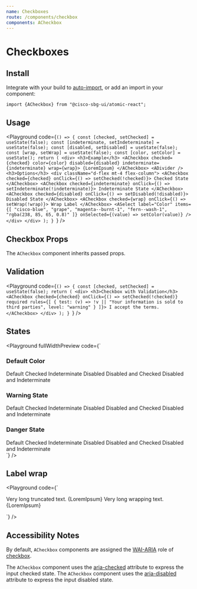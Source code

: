 ```yaml
---
name: Checkboxes
route: /components/checkbox
components: ACheckbox
---
```


# Checkboxes

## Install

Integrate with your build to [auto-import](/#integrating), or add an import in your component:

```
import {ACheckbox} from "@cisco-sbg-ui/atomic-react";
```

## Usage

<Playground
  code={`() => {
  const [checked, setChecked] = useState(false);
  const [indeterminate, setIndeterminate] = useState(false);
  const [disabled, setDisabled] = useState(false);
  const [wrap, setWrap] = useState(false);
  const [color, setColor] = useState();
  return (
    <div>
      <h3>Example</h3>
      <ACheckbox
        checked={checked}
        color={color}
        disabled={disabled}
        indeterminate={indeterminate}
        wrap={wrap}>
        {LoremIpsum}
      </ACheckbox>
      <ADivider />
      <h3>Options</h3>
      <div className="d-flex mt-4 flex-column">
        <ACheckbox checked={checked} onClick={() => setChecked(!checked)}>
          Checked State
        </ACheckbox>
        <ACheckbox
          checked={indeterminate}
          onClick={() => setIndeterminate(!indeterminate)}>
          Indeterminate State
        </ACheckbox>
        <ACheckbox checked={disabled} onClick={() => setDisabled(!disabled)}>
          Disabled State
        </ACheckbox>
        <ACheckbox checked={wrap} onClick={() => setWrap(!wrap)}>
          Wrap Label
        </ACheckbox>
        <ASelect
          label="Color"
          items={[
            "cisco-blue",
            "grape",
            "magenta--burnt-1",
            "fern--wash-1",
            "rgba(238, 85, 65, 0.8)"
          ]}
          onSelected={(value) => setColor(value)}
        />
      </div>
    </div>
  );
}
`}
/>

## Checkbox Props

The `ACheckbox` component inherits passed props.

<Props of="ACheckbox" />

## Validation

<Playground
  code={`() => {
  const [checked, setChecked] = useState(false);
  return (
    <div>
      <h3>Checkbox with Validation</h3>
      <ACheckbox
        checked={checked}
        onClick={() => setChecked(!checked)}
        required
        rules={[
          {
            test: (v) => !v || "Your information is sold to third parties",
            level: "warning"
          }
        ]}>
        I accept the terms.
      </ACheckbox>
    </div>
  );
}
`}
/>

## States

<Playground
  fullWidthPreview
  code={`<div className="d-flex">
  <div className="d-flex flex-column">
    <h3>Default Color</h3>
    <ACheckbox>Default</ACheckbox>
    <ACheckbox checked>Checked</ACheckbox>
    <ACheckbox indeterminate>Indeterminate</ACheckbox>
    <ACheckbox disabled>Disabled</ACheckbox>
    <ACheckbox disabled checked>
      Disabled and Checked
    </ACheckbox>
    <ACheckbox disabled indeterminate>
      Disabled and Indeterminate
    </ACheckbox>
  </div>
  <div className="d-flex flex-column ml-4">
    <h3>Warning State</h3>
    <ACheckbox validationState="warning">Default</ACheckbox>
    <ACheckbox validationState="warning" checked>
      Checked
    </ACheckbox>
    <ACheckbox validationState="warning" indeterminate>
      Indeterminate
    </ACheckbox>
    <ACheckbox validationState="warning" disabled>
      Disabled
    </ACheckbox>
    <ACheckbox validationState="warning" disabled checked>
      Disabled and Checked
    </ACheckbox>
    <ACheckbox validationState="warning" disabled indeterminate>
      Disabled and Indeterminate
    </ACheckbox>
  </div>
  <div className="d-flex flex-column ml-4">
    <h3>Danger State</h3>
    <ACheckbox validationState="danger">Default</ACheckbox>
    <ACheckbox validationState="danger" checked>
      Checked
    </ACheckbox>
    <ACheckbox validationState="danger" indeterminate>
      Indeterminate
    </ACheckbox>
    <ACheckbox validationState="danger" disabled>
      Disabled
    </ACheckbox>
    <ACheckbox validationState="danger" disabled checked>
      Disabled and Checked
    </ACheckbox>
    <ACheckbox validationState="danger" disabled indeterminate>
      Disabled and Indeterminate
    </ACheckbox>
  </div>
</div>
`}
/>

## Label wrap

<Playground
  code={`<div className="d-flex flex-column">
  <ACheckbox>Very long truncated text. {LoremIpsum}</ACheckbox>
  <ACheckbox wrap>Very long wrapping text. {LoremIpsum}</ACheckbox>
</div>
`}
/>

## Accessibility Notes

By default, `ACheckbox` components are assigned the [WAI-ARIA](https://www.w3.org/WAI/standards-guidelines/aria/) role of [checkbox](https://www.w3.org/TR/wai-aria/#checkbox).

The `ACheckbox` component uses the [aria-checked](https://www.w3.org/TR/wai-aria/#aria-checked) attribute to express the input checked state.
The `ACheckbox` component uses the [aria-disabled](https://www.w3.org/TR/wai-aria/#aria-disabled) attribute to express the input disabled state.
